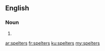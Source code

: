 ==English==

===Noun===
{{head|en|noun plural form}}

# {{plural of|spelter|lang=en}}

[[ar:spelters]]
[[fr:spelters]]
[[ku:spelters]]
[[my:spelters]]